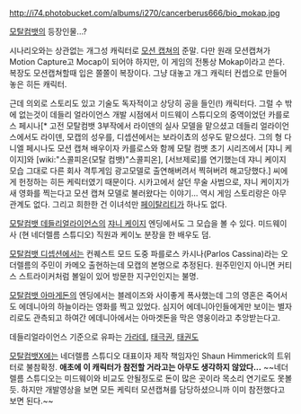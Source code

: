 http://i74.photobucket.com/albums/i270/cancerberus666/bio_mokap.jpg

[[모탈컴뱃]]의 등장인물...?

시나리오와는 상관없는 개그성 캐릭터로 [[모션 캡쳐]]의 준말. 다만 원래 모션캡쳐가 Motion Capture고 Mocap이 되어야 하지만, 이 게임의 전통상 Mokap이라고 쓴다. 복장도 모션캡쳐할때 입은 쫄쫄이 복장이다. 그냥 대놓고 개그 캐릭터 컨셉으로 만들어 놓은 히든 캐릭터. 

근데 의외로 스토리도 있고 기술도 독자적이고 상당히 공을 들인(!) 캐릭터다. 그럴 수 밖에 없는것이 데들리 얼라이언스 개발 시점에서 미드웨이 스튜디오의 중역이었던 카를로스 페시나[* 고전 모탈컴뱃 3부작에서 라이덴의 실사 모델을 맡으셨고 데들리 얼라이언스에서도 라이덴, 모캡의 성우를, 디셉션에서는 보라이쵸의 성우도 맡으셨다. 그의 형 다니엘 페시나도 모션 캡쳐 배우이자 카를로스와 함께 모탈 컴뱃 초기 시리즈에서 [쟈니 케이지]와 [wiki:"스콜피온(모탈 컴뱃)"스콜피온], [서브제로]를 연기했는데 쟈니 케이지 모습 그대로 다른 회사 격투게임 광고모델로 출연해버려서 찍혀버려 해고당했다.] 씨에게 헌정하는 히든 케릭터였기 때문이다. 시카고에서 살던 무술 사범으로, 쟈니 케이지가 새 영화를 찍는다고 모션 캡쳐 모델로 불러왔다는 이야기... 역시 게임 스토리랑은 아무 관계도 없다. 그리고 희한한 건 이녀석만 [[페이탈리티]]가 하나도 없다. 

[[모탈컴뱃 데들리얼라이언스]]의 [[쟈니 케이지]] 엔딩에서도 그 모습을 볼 수 있다. 미드웨이사 (현 네더렐름 스튜디오) 직원과 케이노 분장을 한 배우도 덤.

[[모탈컴뱃 디셉션]]에서는 컨퀘스트 모드 도중 파를로스 카시나(Parlos Cassina)라는 오더렐름의 주민이 카메오 출현하는데 모캡의 본명으로 추정된다. 원주민인지 아니면 커티스 스트라이커처럼 볼일이 있어 방문한 지구인인지는 불명.

[[모탈컴뱃 아마게돈]]의 엔딩에서는 블레이즈와 사이좋게 폭사했는데 그의 영혼은 죽어서도 에데니아의 하늘이라는 영화를 찍고 있었다. 심지어 에데니아인들에게만 보이는 별자리로도 관측되고 하여간 에데니아에서는 아마겟돈을 막은 영웅이라고 추앙받는다고.

데들리얼라이언스 기준으로 유파는 [[가라데]], [[태극권]], [[태권도]]

[[모탈컴뱃X]]에는 네더렐름 스튜디오 대표이자 제작 책임자인 Shaun Himmerick의 트위터로 불참확정. '''애초에 이 캐릭터가 참전할 거라고는 아무도 생각하지 않았다...''' ~~네더렐름 스튜디오는 미드웨이와 비교도 안될정도로 돈이 많은 곳이라 목소리 연기로도 못볼듯. 하지만 개발영상을 보면 모든 케릭터 모션캡쳐를 담당하셨으니까 이미 참전했다고 보면 된다.~~
